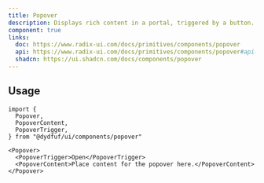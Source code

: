 ```yaml
---
title: Popover
description: Displays rich content in a portal, triggered by a button.
component: true
links:
  doc: https://www.radix-ui.com/docs/primitives/components/popover
  api: https://www.radix-ui.com/docs/primitives/components/popover#api-reference
  shadcn: https://ui.shadcn.com/docs/components/popover
---
```


<ComponentPreview name="popover-demo" />

## Usage

```tsx
import {
  Popover,
  PopoverContent,
  PopoverTrigger,
} from "@dydfuf/ui/components/popover"
```

```tsx
<Popover>
  <PopoverTrigger>Open</PopoverTrigger>
  <PopoverContent>Place content for the popover here.</PopoverContent>
</Popover>
```
